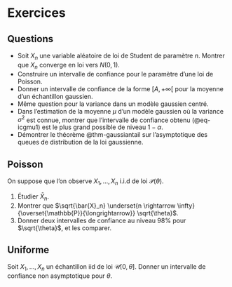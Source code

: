 # Exercices 

## Questions 

- Soit $X_n$ une variable aléatoire de loi de Student de paramètre $n$. Montrer que $X_n$ converge en loi vers $N(0,1)$. 
- Construire un intervalle de confiance pour le paramètre d'une loi de Poisson. 
- Donner un intervalle de confiance de la forme $[A,+\infty[$ pour la moyenne d'un échantillon gaussien. 
- Même question pour la variance dans un modèle gaussien centré. 
- Dans l'estimation de la moyenne $\mu$ d'un modèle gaussien où la variance $\sigma^2$ est connue, montrer que l'intervalle de confiance obtenu (@eq-icgmu1) est le plus grand possible de niveau $1-\alpha$. 
- Démontrer le théorème @thm-gaussiantail sur l'asymptotique des queues de distribution de la loi gaussienne. 

## Poisson


On suppose que l'on observe $X_1, \dots, X_n$ i.i.d de loi $\mathscr{P}(\theta)$.

1. Étudier $\bar{X}_n$. 
2. Montrer que $\sqrt{\bar{X}_n} \underset{n \rightarrow \infty}{\overset{\mathbb{P}}{\longrightarrow}} \sqrt{\theta}$. 
3. Donner deux intervalles de confiance au niveau $98 \%$ pour $\sqrt{\theta}$, et les comparer.

## Uniforme

Soit $X_1, \dotsc, X_n$ un échantillon iid de loi $\mathscr{U}[0,\theta]$. Donner un intervalle de confiance non asymptotique pour $\theta$. 


